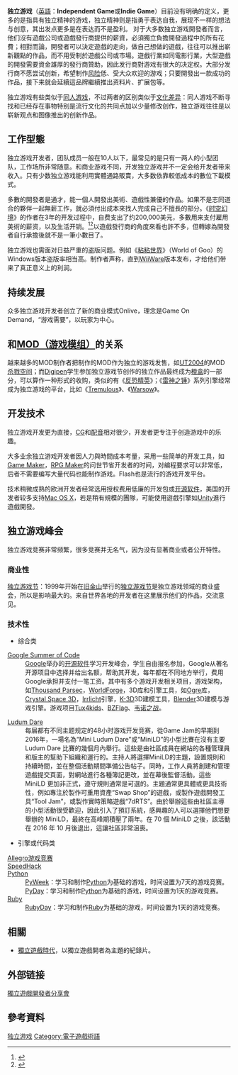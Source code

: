 {{noteTA
|G1=Games
|1=zh-cn:粘; zh-tw:黏
}}
'''独立游戏'''（[[英語|英語]]：'''Independent Game'''或'''Indie Game'''）目前没有明确的定义，更多的是指具有独立精神的游戏，独立精神则是指勇于表达自我，展现不一样的想法与创意，其出发点更多是在表达而不是盈利。
对于大多数独立游戏開發者而言，他们沒有遊戲公司或遊戲發行商提供的薪資，必須獨立負擔開發過程中的所有花費；相對而論，開發者可以決定遊戲的走向，做自己想做的遊戲，往往可以推出嶄新觀點的作品，而不用受制於遊戲公司或市場。遊戲行業如同電影行業，大型遊戲的開發需要資金雄厚的發行商贊助，因此发行商對游戏有很大的决定权。大部分发行商不愿尝试创新，希望制作[[风险|风险]]低、受大众欢迎的游戏；只要開發出一款成功的作品，接下来就会延續這品牌繼續推出资料片、扩展包等。

独立游戏有些类似于[[同人游戏|同人游戏]]，不过两者的区别类似于[[文化差异|文化差异]]：同人游戏不断寻找和已经存在事物特别是流行文化的共同点加以少量修改创作，独立游戏往往是以崭新观点和图像推出的创新作品。

== 工作型態 ==
独立游戏开发者，团队成员一般在10人以下，最常见的是只有一两人的小型团队，工作场所非常随意。和商业游戏不同，开发独立游戏并不一定会给开发者带来收入。只有少数独立游戏能利用實體通路販賣，大多数依靠較低成本的數位下載模式。

多數的開發者是通才，能一個人開發出美術、遊戲性兼優的作品。如果不是志同道合的夥伴一起無薪工作，就必須付出成本來找人完成自己不擅長的部分。《[[時空幻境_(2008年遊戲)|时空幻境]]》的作者在3年的开发过程中，自费支出了约200,000美元，多數用来支付雇用美術的薪资，以及生活开销。<ref name="wsj cost">{{cite web| title = Video Games: Braid — Advisor| url = http://online.wsj.com/public/article_print/SB121814539048522033.html| first = Jamin| last = Brophy-Warren| accessdate = 2009-02-19| date = 2008-08-08| publisher = [[华尔街日报|华尔街日报]]| archive-date = 2008-12-26| archive-url = https://web.archive.org/web/20081226212149/http://online.wsj.com/public/article_print/SB121814539048522033.html| dead-url = no}}</ref><ref>{{cite web | url = http://www.escapistmagazine.com/news/view/90505-Braid-Cost-200-000-To-Make | title = Braid Cost $200,000 To Make | date = 2009-03-26 | accessdate = 2009-04-11 | first = Keane | last = Ng | publisher = [[The_Escapist|The Escapist]] | archive-date = 2009-04-23 | archive-url = https://web.archive.org/web/20090423060138/http://www.escapistmagazine.com/news/view/90505-Braid-Cost-200-000-To-Make | dead-url = no }}</ref>以遊戲發行商的角度來看也許不多，但轉嫁為開發者自行承擔後就不是一筆小數目了。

独立游戏也需面对日益严重的盗版问题。例如《[[粘粘世界|粘粘世界]]》（World of Goo）的Windows版本盗版率相当高。制作者声称，直到[[WiiWare|WiiWare]]版本发布，才给他们带来了真正意义上的利润。

== 持续发展 ==
众多独立游戏开发者创立了新的商业模式Onlive，理念是Game On Demand，“游戏需要”，以玩家为中心。

== 和[[游戏模组|MOD（游戏模组）]]的关系 ==
越来越多的MOD制作者把制作的MOD作为独立的游戏发售，如[[UT2004|UT2004]]的MOD[[杀戮空间|杀戮空间]]；而[[Digipen|Digipen]]学生参加独立游戏节创作的独立作品最终成为[[橙盒|橙盒]]的一部分，可以算作一种形式的收购，类似的有《[[反恐精英|反恐精英]]》；《[[雷神之鎚系列|雷神之锤]]》系列引擎经常成为独立游戏的平台，比如《[[Tremulous|Tremulous]]》、《[[Warsow|Warsow]]》。

== 开发技术 ==
独立游戏开发更为直接，[[電腦繪圖作品|CG]]和[[配音|配音]]相对很少，开发者更专注于创造游戏中的乐趣。

大多业余独立游戏开发者因人力與時間成本考量，采用一些简单的开发工具，如[[Game_Maker|Game Maker]]，[[RPG_Maker|RPG Maker]]的问世节省开发者的时间，对编程要求可以非常低，后者不需要编写大量代码也能制作游戏。Flash也是流行的游戏开发平台。

技术稍微成熟的欧洲开发者经常选用授权费用低廉的开发包或[[开源软件|开源软件]]，美国的开发者较多支持[[Mac_OS_X|Mac OS X]]，若是稍有規模的團隊，可能使用遊戲引擎如[[Unity_(游戏引擎)|Unity]]進行遊戲開發。

== 独立游戏峰会 ==
独立游戏竞赛非常频繁，很多竞赛并无名气，因为没有显著商业或者公开特性。

===商业性===
[[独立游戏节|独立游戏节]]：1999年开始在[[旧金山|旧金山]]举行的[[独立游戏节|独立游戏节]]是独立游戏领域的商业盛会，所以是影响最大的。来自世界各地的开发者在这里展示他们的作品，交流意见。

===技术性===
*综合类
;[[Google_Summer_of_Code|Google Summer of Code]]
:[[Google|Google]]举办的[[开源软件|开源软件]]学习开发峰会，学生自由报名参加，Google从著名开源项目中选择并给出名额，帮助其开发，每年都在不同地方举行，费用Google承担并支付一笔工资。其中有多个游戏开发相关项目，游戏架构，如[[Thousand_Parsec|Thousand Parsec]]，[[WorldForge|WorldForge]]，3D库和引擎工具，如[[Ogre|Ogre]]库，[[Crystal_Space_3D|Crystal Space 3D]]，[[Irrlicht|Irrlicht]]引擎，[[K-3D|K-3D]]3D建模工具，[[Blender|Blender]]3D建模与游戏引擎。游戏项目[[Tux4kids|Tux4kids]]、[[BZFlag|BZFlag]]、[[韦诺之战|韦诺之战]]。

;[[Ludum_Dare|Ludum Dare]]
:每届都有不同主题规定的48小时游戏开发竞赛，從Game Jam的早期到2016年，一場名為“Mini Ludum Dare”或“MiniLD”的小型比賽在沒有主要 Ludum Dare 比賽的幾個月內舉行。這些是由社區成員在網站的各種管理員和版主的幫助下組織和運行的。主持人將選擇MiniLD的主題，設置規則和持續時間，並在整個活動期間準備公告帖子。同時，工作人員將創建和管理遊戲提交頁面，對網站進行各種簿記更改，並在幕後監督活動。這些 MiniLD 更加非正式，遵守規則通常是可選的。主題通常更具體或更具技術性，例如專注於製作可重用資產“Swap Shop”的遊戲，或製作遊戲開發工具“Tool Jam”，或製作實時策略遊戲“7dRTS”。由於舉辦這些由社區主導的小型活動很受歡迎，因此引入了預訂系統，感興趣的人可以選擇他們想要舉辦的 MiniLD，最終在高峰期積壓了兩年。在 70 個 MiniLD 之後，該活動在 2016 年 10 月後退出，這讓社區非常沮喪。

*引擎或代码类
;[[Allegro|Allegro]][[游戏开发竞赛|游戏竞赛]]
;[[SpeedHack|SpeedHack]]
;[[Python|Python]]
:[[PyWeek|PyWeek]]：学习和制作[[Python|Python]]为基础的游戏，时间设置为7天的游戏竞赛。
:[[PyDay|PyDay]]：学习和制作[[Python|Python]]为基础的游戏，时间设置为1天的游戏竞赛。
;[[Ruby|Ruby]]
:[[RubyDay|RubyDay]]：学习和制作[[Ruby|Ruby]]为基础的游戏，时间设置为1天的游戏竞赛。

==相關==
*[[獨立遊戲時代|獨立遊戲時代]]，以獨立遊戲開者為主題的紀錄片。
== 外部链接 ==
[http://igdshare.org/ 獨立遊戲開發者分享會] {{Wayback|url=http://igdshare.org/ |date=20210423135305 }}{{zh-tw}}

== 參考資料 ==
{{reflist|1}}

{{電子遊戲類型}}

[[Category:独立游戏|]]
[[Category:電子遊戲術語|Category:電子遊戲術語]]